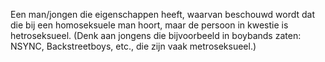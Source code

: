 Een man/jongen die eigenschappen heeft, waarvan beschouwd wordt dat die bij een homoseksuele man hoort, maar de persoon in kwestie is hetroseksueel. (Denk aan jongens die bijvoorbeeld in boybands zaten: NSYNC, Backstreetboys, etc., die zijn vaak metroseksueel.)

{{notenglish}}